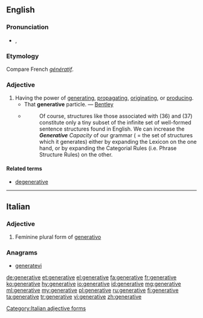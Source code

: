 ==English==

===Pronunciation===
* {{enPR|jĕn'ər-ə-tĭv}}, {{IPA|/ˈdʒenərətɪv/|lang=en}}

===Etymology===
Compare French ''[[génératif]]''.

===Adjective===
{{en-adj}}

# Having the power of [[generating]], [[propagating]], [[originating]], or [[producing]].
#* That '''generative''' particle. — [[Bentley]]
#* {{quote-book|year=1988|author=Andrew Radford|title=Transformational grammar: a first course|location=Cambridge, UK|publisher=Cambridge University Press|page=127}}
#*: Of course, structures like those associated with (36) and (37) constitute only a tiny subset of the infinite set of well-formed sentence structures found in English. We can increase the ''<b>Generative</b> Capacity'' of our grammar ( = the set of structures which it generates) either by expanding the Lexicon on the one hand, or by expanding the Categorial Rules (i.e. Phrase Structure Rules) on the other.

====Related terms====
* [[degenerative]]

----

==Italian==

===Adjective===
{{head|it}} {{g|f}}

# Feminine plural form of [[generativo]]

===Anagrams===
* [[generatevi#Italian|generatevi]]
[[Category:Italian adjective forms]]

[[de:generative]]
[[et:generative]]
[[el:generative]]
[[fa:generative]]
[[fr:generative]]
[[ko:generative]]
[[hy:generative]]
[[io:generative]]
[[id:generative]]
[[mg:generative]]
[[ml:generative]]
[[my:generative]]
[[pl:generative]]
[[ru:generative]]
[[fi:generative]]
[[ta:generative]]
[[tr:generative]]
[[vi:generative]]
[[zh:generative]]